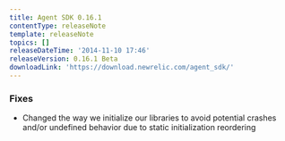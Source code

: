 ```yaml
---
title: Agent SDK 0.16.1
contentType: releaseNote
template: releaseNote
topics: []
releaseDateTime: '2014-11-10 17:46'
releaseVersion: 0.16.1 Beta
downloadLink: 'https://download.newrelic.com/agent_sdk/'
---
```


### Fixes

* Changed the way we initialize our libraries to avoid potential crashes and/or undefined behavior due to static initialization reordering
